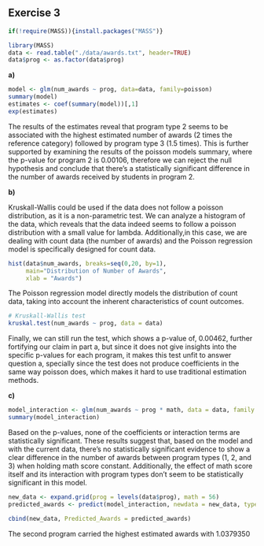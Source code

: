 ## Exercise 3

```r
if(!require(MASS)){install.packages("MASS")}

library(MASS)
data <- read.table("./data/awards.txt", header=TRUE)
data$prog <- as.factor(data$prog)
```

**a)**

```r
model <- glm(num_awards ~ prog, data=data, family=poisson)
summary(model)
estimates <- coef(summary(model))[,1]
exp(estimates)  
```

The results of the estimates reveal that program type 2 seems to be associated with the highest estimated number of awards (2 times the reference category) followed by program type 3 (1.5 times). This is further supported by examining the results of the poisson models summary, where the p-value for program 2 is 0.00106, therefore we can reject the null hypothesis and conclude that there's a statistically significant difference in the number of awards received by students in program 2.

**b)** 

Kruskall-Wallis could be used if the data does not follow a poisson distribution, as it is a non-parametric test. We can analyze a histogram of the data, which reveals that the data indeed seems to follow a poisson distribution with a small value for lambda. Additionally,in this case, we are dealing with count data (the number of awards) and the Poisson regression model is specifically designed for count data.

```r
hist(data$num_awards, breaks=seq(0,20, by=1), 
     main="Distribution of Number of Awards", 
     xlab = "Awards")
```

The Poisson regression model directly models the distribution of count data, taking into account the inherent characteristics of count outcomes. 

```r
# Kruskall-Wallis test
kruskal.test(num_awards ~ prog, data = data)
```
Finally, we can still run the test, which shows a p-value of, 0.00462, further fortifying our claim in part a, but since it does not give insights into the specific p-values for each program, it makes this test unfit to answer question a, specially since the test does not produce coefficients in the same way poisson does, which makes it hard to use traditional estimation methods.

**c)**

```r
model_interaction <- glm(num_awards ~ prog * math, data = data, family = poisson)
summary(model_interaction)
```

Based on the p-values, none of the coefficients or interaction terms are statistically significant. These results suggest that, based on the model and with the current data, there's no statistically significant evidence to show a clear difference in the number of awards between program types (1, 2, and 3) when holding math score constant. Additionally, the effect of math score itself and its interaction with program types don't seem to be statistically significant in this model.

```r
new_data <- expand.grid(prog = levels(data$prog), math = 56)
predicted_awards <- predict(model_interaction, newdata = new_data, type = "response")

cbind(new_data, Predicted_Awards = predicted_awards)
```

The second program carried the highest estimated awards with 1.0379350
